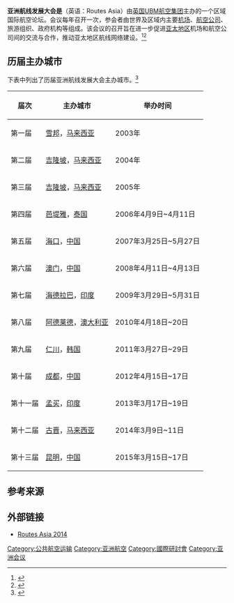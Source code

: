 '''亚洲航线发展大会是'''（英语：Routes Asia）由[[英国|英国]][[UBM航空集团|UBM航空集团]]主办的一个区域国际航空论坛。会议每年召开一次，参会者由世界及区域内主要[[机场|机场]]、[[航空公司|航空公司]]、旅游组织、政府机构等组成。该会议的召开旨在进一步促进[[亚太地区|亚太地区]]机场和航空公司间的交流与合作，推动亚太地区航线网络建设。<ref>{{Cite web |url=http://www.routesonline.com/events/156/routes-asia-2013/ |title=Routes Asia 2013 |publisher=Routes Online |language=en |accessdate=2014-01-20 |archive-date=2014-01-24 |archive-url=https://web.archive.org/web/20140124142723/http://www.routesonline.com/events/156/routes-asia-2013/ |dead-url=no }}</ref><ref>{{Cite web |url=http://news.xinhuanet.com/air/2012-04/10/c_122953115.htm |title=第十届亚洲航线发展大会4月15日在成都召开 |publisher=新华网 |language=zh |accessdate=2014-01-20 |archive-date=2014-02-18 |archive-url=https://web.archive.org/web/20140218214604/http://news.xinhuanet.com/air/2012-04/10/c_122953115.htm |dead-url=no }}</ref>

==历届主办城市==
下表中列出了历届亚洲航线发展大会主办城市。<ref>{{Cite web |url=http://www.routesonline.com/news/29/breaking-news/217357/press-release-routes-asia-returns-to-china-in-2015/ |title=Routes Asia returns to China in 2015 |publisher=Routes Online |language=en |accessdate=2014-01-20 |archive-date=2013-09-14 |archive-url=https://web.archive.org/web/20130914091205/http://www.routesonline.com/news/29/breaking-news/217357/press-release-routes-asia-returns-to-china-in-2015/ |dead-url=no }}</ref>
{| class="wikitable"
|-
! 届次 !! 主办城市 !! 举办时间
|-
| 第一届 || [[雪邦|雪邦]]，[[马来西亚|马来西亚]] || 2003年
|-
| 第二届 || [[吉隆坡|吉隆坡]]，[[马来西亚|马来西亚]] || 2004年
|-
| 第三届 || [[吉隆坡|吉隆坡]]，[[马来西亚|马来西亚]] || 2005年
|-
| 第四届 || [[芭堤雅|芭堤雅]]，[[泰国|泰国]] || 2006年4月9日~4月11日
|-
| 第五届 || [[海口|海口]]，[[中国|中国]] || 2007年3月25日~5月27日
|-
| 第六届 || [[澳门|澳门]]，[[中国|中国]] || 2008年4月11日~4月13日
|-
| 第七届 || [[海得拉巴_(印度)|海德拉巴]]，[[印度|印度]] || 2009年3月29日~5月31日
|-
| 第八届 || [[阿德莱德|阿德莱德]]，[[澳大利亚|澳大利亚]] || 2010年4月18日~20日
|-
| 第九届 || [[仁川|仁川]]，[[韩国|韩国]] || 2011年3月27日~29日
|-
| 第十届 || [[成都|成都]]，[[中国|中国]] || 2012年4月15日~17日
|-
| 第十一届 || [[孟买|孟买]]，[[印度|印度]] || 2013年3月17日~19日
|-
| 第十二届 || [[古晋|古晋]]，[[马来西亚|马来西亚]] || 2014年3月9日~11日
|-
| 第十三届 || [[昆明|昆明]]，[[中国|中国]] || 2015年3月15日~17日
|}

==参考来源==
{{Reflist|2}}

==外部链接==
*[http://www.routesonline.com/events/167/routes-asia-2014/ Routes Asia 2014]{{Wayback|url=http://www.routesonline.com/events/167/routes-asia-2014/ |date=20140110151333 }}

[[Category:公共航空运输|Category:公共航空运输]]
[[Category:亚洲航空|Category:亚洲航空]]
[[Category:國際研討會|Category:國際研討會]]
[[Category:亚洲会议|Category:亚洲会议]]